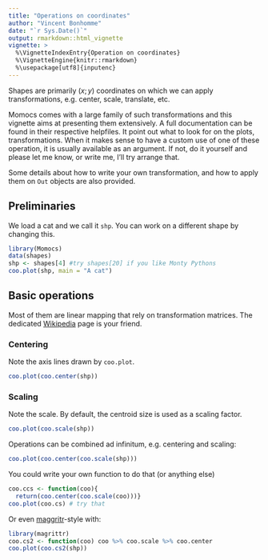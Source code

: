 ```yaml
---
title: "Operations on coordinates"
author: "Vincent Bonhomme"
date: "`r Sys.Date()`"
output: rmarkdown::html_vignette
vignette: >
  %\VignetteIndexEntry{Operation on coordinates}
  %\VignetteEngine{knitr::rmarkdown}
  %\usepackage[utf8]{inputenc}
---
```


Shapes are primarily $(x; y)$ coordinates on which we can apply transformations, e.g. center, scale, translate, etc.

Momocs comes with a large family of such transformations and this vignette aims at presenting them extensively. A full documentation can be found in their respective helpfiles. It point out what to look for on the plots, transformations. When it makes sense to have a custom use of one of these operation, it is usually available as an argument. If not, do it yourself and please let me know, or write me, I'll try arrange that.

Some details about how to write your own transformation, and how to apply them on `Out` objects are also provided.

## Preliminaries
We load a cat and we call it `shp`. You can work on a different shape by changing this.

```r
library(Momocs)
data(shapes)
shp <- shapes[4] #try shapes[20] if you like Monty Pythons
coo.plot(shp, main = "A cat")
```

## Basic operations
Most of them are linear mapping that rely on transformation matrices. The dedicated [Wikipedia](http://en.wikipedia.org/wiki/Linear_map) page is your friend.

### Centering
Note the axis lines drawn by `coo.plot`.
```r
coo.plot(coo.center(shp))
```

### Scaling
Note the scale. By default, the centroid size is used as a scaling factor.
```r
coo.plot(coo.scale(shp))
```

Operations can be combined ad infinitum, e.g. centering and scaling:
```r
coo.plot(coo.center(coo.scale(shp)))
```

You could write your own function to do that (or anything else)
```r
coo.ccs <- function(coo){
  return(coo.center(coo.scale(coo)))}
coo.plot(coo.cs) # try that
```
Or even [maggritr](http://cran.r-project.org/web/packages/magrittr/vignettes/magrittr.html)-style with:
```r
library(magrittr)
coo.cs2 <- function(coo) coo %>% coo.scale %>% coo.center
coo.plot(coo.cs2(shp))
```













